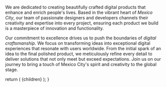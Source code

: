 


We are dedicated to creating beautifully crafted digital products that enhance and enrich people's lives. Based in the vibrant heart of _Mexico City_, our team of passionate designers and developers channels their creativity and expertise into every project, ensuring each product we build is a masterpiece of innovation and functionality.

Our commitment to excellence drives us to push the boundaries of _digital craftsmanship_. We focus on transforming ideas into exceptional digital experiences that resonate with users worldwide. From the initial spark of an idea to the final polished product, we meticulously refine every detail to deliver solutions that not only meet but exceed expectations. Join us on our journey to bring a touch of Mexico City's spirit and creativity to the global stage.

  return (
    <PageLayout title="Transparencia radical">
      {children}
    </PageLayout>
  );
}
